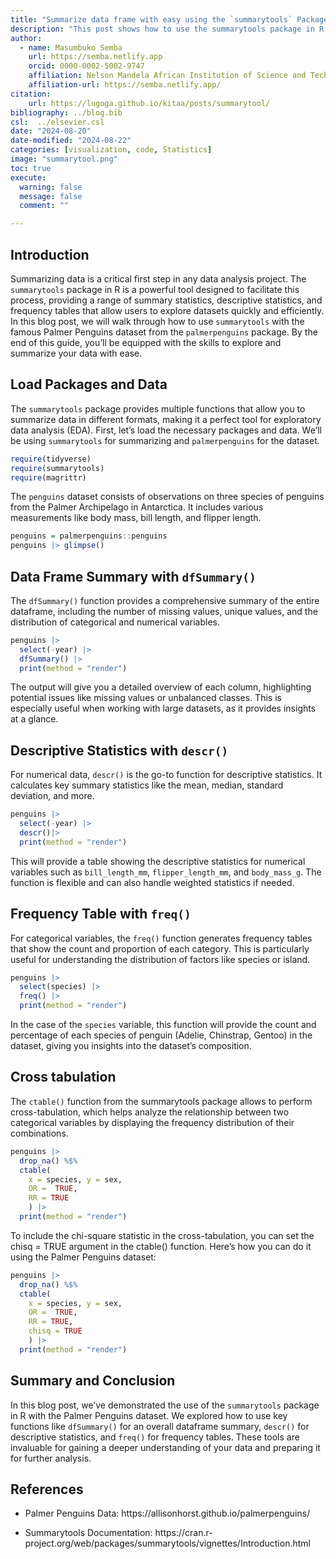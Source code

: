 ```yaml
---
title: "Summarize data frame with easy using the `summarytools` Package in R"
description: "This post shows how to use the summarytools package in R with the Palmer Penguins dataset to summarize data."
author: 
  - name: Masumbuko Semba
    url: https://semba.netlify.app
    orcid: 0000-0002-5002-9747
    affiliation: Nelson Mandela African Institution of Science and Technology
    affiliation-url: https://semba.netlify.app/  
citation: 
    url: https://lugoga.github.io/kitaa/posts/summarytool/
bibliography: ../blog.bib
csl:  ../elsevier.csl
date: "2024-08-20"
date-modified: "2024-08-22"
categories: [visualization, code, Statistics]
image: "summarytool.png"
toc: true
execute: 
  warning: false
  message: false
  comment: ""

---
```




## Introduction

Summarizing data is a critical first step in any data analysis project. The `summarytools` package in R is a powerful tool designed to facilitate this process, providing a range of summary statistics, descriptive statistics, and frequency tables that allow users to explore datasets quickly and efficiently. In this blog post, we will walk through how to use `summarytools` with the famous Palmer Penguins dataset from the `palmerpenguins` package. By the end of this guide, you'll be equipped with the skills to explore and summarize your data with ease.



## Load Packages and Data

The `summarytools` package provides multiple functions that allow you to summarize data in different formats, making it a perfect tool for exploratory data analysis (EDA). First, let's load the necessary packages and data. We'll be using `summarytools` for summarizing and `palmerpenguins` for the dataset.



```r
require(tidyverse)
require(summarytools)
require(magrittr)
```


The `penguins` dataset consists of observations on three species of penguins from the Palmer Archipelago in Antarctica. It includes various measurements like body mass, bill length, and flipper length.


```r
penguins = palmerpenguins::penguins
penguins |> glimpse()
```

## Data Frame Summary with `dfSummary()`

The `dfSummary()` function provides a comprehensive summary of the entire dataframe, including the number of missing values, unique values, and the distribution of categorical and numerical variables.


```r
penguins |> 
  select(-year) |> 
  dfSummary() |> 
  print(method = "render")
```

The output will give you a detailed overview of each column, highlighting potential issues like missing values or unbalanced classes. This is especially useful when working with large datasets, as it provides insights at a glance.

## Descriptive Statistics with `descr()`

For numerical data, `descr()` is the go-to function for descriptive statistics. It calculates key summary statistics like the mean, median, standard deviation, and more.



```r
penguins |> 
  select(-year) |> 
  descr()|> 
  print(method = "render")
```


This will provide a table showing the descriptive statistics for numerical variables such as `bill_length_mm`, `flipper_length_mm`, and `body_mass_g`. The function is flexible and can also handle weighted statistics if needed.

## Frequency Table with `freq()`

For categorical variables, the `freq()` function generates frequency tables that show the count and proportion of each category. This is particularly useful for understanding the distribution of factors like species or island.

```r
penguins |> 
  select(species) |> 
  freq() |> 
  print(method = "render")

```

In the case of the `species` variable, this function will provide the count and percentage of each species of penguin (Adelie, Chinstrap, Gentoo) in the dataset, giving you insights into the dataset's composition.


## Cross tabulation

The `ctable()` function from the summarytools package allows to perform cross-tabulation, which helps analyze the relationship between two categorical variables by displaying the frequency distribution of their combinations.


```r

penguins |> 
  drop_na() %$%
  ctable(
    x = species, y = sex,
    OR =  TRUE,
    RR = TRUE
    ) |> 
  print(method = "render")

```



To include the chi-square statistic in the cross-tabulation, you can set the chisq = TRUE argument in the ctable() function. Here's how you can do it using the Palmer Penguins dataset:

```r

penguins |> 
  drop_na() %$%
  ctable(
    x = species, y = sex,
    OR =  TRUE,
    RR = TRUE,
    chisq = TRUE
    ) |> 
  print(method = "render")

```



## Summary and Conclusion

In this blog post, we've demonstrated the use of the `summarytools` package in R with the Palmer Penguins dataset. We explored how to use key functions like `dfSummary()` for an overall dataframe summary, `descr()` for descriptive statistics, and `freq()` for frequency tables. These tools are invaluable for gaining a deeper understanding of your data and preparing it for further analysis.

## References

-   Palmer Penguins Data: https://allisonhorst.github.io/palmerpenguins/

-   Summarytools Documentation: https://cran.r-project.org/web/packages/summarytools/vignettes/Introduction.html


